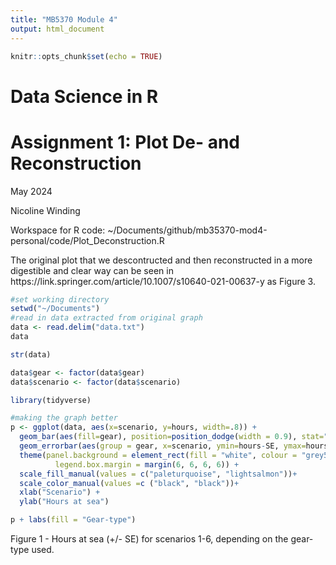 ```yaml
---
title: "MB5370 Module 4"
output: html_document
---
```


```r
knitr::opts_chunk$set(echo = TRUE)
```
# Data Science in R


# Assignment 1: Plot De- and Reconstruction
May 2024

Nicoline Winding

Workspace for R code: ~/Documents/github/mb35370-mod4-personal/code/Plot_Deconstruction.R

The original plot that we descontructed and then reconstructed in a more digestible and clear way can be seen in https://link.springer.com/article/10.1007/s10640-021-00637-y as Figure 3.

```r
#set working directory
setwd("~/Documents")
#read in data extracted from original graph
data <- read.delim("data.txt")
data

str(data)

data$gear <- factor(data$gear)
data$scenario <- factor(data$scenario)

library(tidyverse)
```

```r
#making the graph better
p <- ggplot(data, aes(x=scenario, y=hours, width=.8)) + 
  geom_bar(aes(fill=gear), position=position_dodge(width = 0.9), stat="identity") +
  geom_errorbar(aes(group = gear, x=scenario, ymin=hours-SE, ymax=hours+SE), position=position_dodge(width = 0.9), stat="identity", width=0.2, colour="grey50", alpha=0.9) +
  theme(panel.background = element_rect(fill = "white", colour = "grey50"),
          legend.box.margin = margin(6, 6, 6, 6)) +
  scale_fill_manual(values = c("paleturquoise", "lightsalmon"))+
  scale_color_manual(values =c ("black", "black"))+
  xlab("Scenario") +
  ylab("Hours at sea")

p + labs(fill = "Gear-type")
```

Figure 1 - Hours at sea (+/- SE) for scenarios 1-6, depending on the gear-type used.





